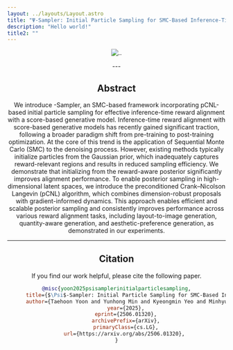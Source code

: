 ```yaml
---
layout: ../layouts/Layout.astro
title: "Ψ-Sampler: Initial Particle Sampling for SMC-Based Inference-Time Reward Alignment in Score Models"
description: "Hello world!"
title2: ""
---
```







<Header
  title={frontmatter.title}
  authors={[
    {
      name: "Taehoon Yoon*",
      url: "https://github.com/taehoon-yoon",
      institution: "KAIST",
      notes: [],
    },
    {
      name: "Yunhong Min*",
      url: "https://cactus-save-5ac.notion.site/4020147bcaef4257888b08b0a4ef238d",
      institution: "KAIST",
      notes: [],
    },
    {
      name: "Kyeongmin Yeo*",
      url: "https://32v.github.io/",
      institution: "KAIST",
      notes: [],
    },
    {
      name: "Minhyuk Sung",
      url: "https://mhsung.github.io/",
      institution: "KAIST",
      notes: [],
    },
  ]}
  notes={[
    { symbol: "*", text: "Equal contribution" },
  ]}
  links={[
    {
      name: "Paper",
      url: "https://arxiv.org/pdf/2506.01320",
      icon: "fa-solid:file-pdf",
    },
    {
      name: "arXiv",
      url: "https://arxiv.org/abs/2506.01320",
      icon: "academicons:arxiv",
    },
    {
      name: "Code",
      url: "https://github.com/KAIST-Visual-AI-Group/Psi-Sampler",
      icon: "mdi:github",
    },
  ]}
/>

<Figure caption="We propose Ψ-Sampler, an SMC-based framework that improves inference-time reward alignment in score-based generative models via efficient posterior initialization using the pCNL algorithm.">
  <Image src={teaser} alt=".." />
</Figure>
---


## Abstract

We introduce <LaTeX inline formula="\Psi" />-Sampler, an SMC-based framework incorporating pCNL-based initial particle sampling for effective inference-time reward alignment with a score-based generative model. Inference-time reward alignment with score-based generative models has recently gained significant traction, following a broader paradigm shift from pre-training to post-training optimization. At the core of this trend is the application of Sequential Monte Carlo (SMC) to the denoising process. However, existing methods typically initialize particles from the Gaussian prior, which inadequately captures reward-relevant regions and results in reduced sampling efficiency. We demonstrate that initializing from the reward-aware posterior significantly improves alignment performance. To enable posterior sampling in high-dimensional latent spaces, we introduce the preconditioned Crank–Nicolson Langevin (pCNL) algorithm, which combines dimension-robust proposals with gradient-informed dynamics. This approach enables efficient and scalable posterior sampling and consistently improves performance across various reward alignment tasks, including layout-to-image generation, quantity-aware generation, and aesthetic-preference generation, as demonstrated in our experiments. 

---


## Citation

If you find our work helpful, please cite the following paper.

```bibtex
@misc{yoon2025psisamplerinitialparticlesampling,
      title={$\Psi$-Sampler: Initial Particle Sampling for SMC-Based Inference-Time Reward Alignment in Score Models}, 
      author={Taehoon Yoon and Yunhong Min and Kyeongmin Yeo and Minhyuk Sung},
      year={2025},
      eprint={2506.01320},
      archivePrefix={arXiv},
      primaryClass={cs.LG},
      url={https://arxiv.org/abs/2506.01320}, 
}